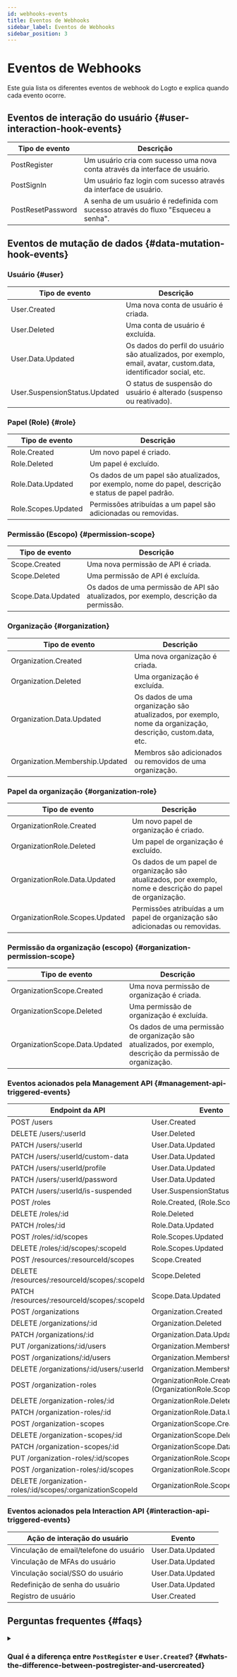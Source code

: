 ```yaml
---
id: webhooks-events
title: Eventos de Webhooks
sidebar_label: Eventos de Webhooks
sidebar_position: 3
---
```


# Eventos de Webhooks

Este guia lista os diferentes eventos de webhook do Logto e explica quando cada evento ocorre.

## Eventos de interação do usuário \{#user-interaction-hook-events}

| Tipo de evento    | Descrição                                                                           |
| ----------------- | ----------------------------------------------------------------------------------- |
| PostRegister      | Um usuário cria com sucesso uma nova conta através da interface de usuário.         |
| PostSignIn        | Um usuário faz login com sucesso através da interface de usuário.                   |
| PostResetPassword | A senha de um usuário é redefinida com sucesso através do fluxo "Esqueceu a senha". |

## Eventos de mutação de dados \{#data-mutation-hook-events}

### Usuário \{#user}

| Tipo de evento                | Descrição                                                                                                          |
| ----------------------------- | ------------------------------------------------------------------------------------------------------------------ |
| User.Created                  | Uma nova conta de usuário é criada.                                                                                |
| User.Deleted                  | Uma conta de usuário é excluída.                                                                                   |
| User.Data.Updated             | Os dados do perfil do usuário são atualizados, por exemplo, email, avatar, custom.data, identificador social, etc. |
| User.SuspensionStatus.Updated | O status de suspensão do usuário é alterado (suspenso ou reativado).                                               |

### Papel (Role) \{#role}

| Tipo de evento      | Descrição                                                                                             |
| ------------------- | ----------------------------------------------------------------------------------------------------- |
| Role.Created        | Um novo papel é criado.                                                                               |
| Role.Deleted        | Um papel é excluído.                                                                                  |
| Role.Data.Updated   | Os dados de um papel são atualizados, por exemplo, nome do papel, descrição e status de papel padrão. |
| Role.Scopes.Updated | Permissões atribuídas a um papel são adicionadas ou removidas.                                        |

### Permissão (Escopo) \{#permission-scope}

| Tipo de evento     | Descrição                                                                              |
| ------------------ | -------------------------------------------------------------------------------------- |
| Scope.Created      | Uma nova permissão de API é criada.                                                    |
| Scope.Deleted      | Uma permissão de API é excluída.                                                       |
| Scope.Data.Updated | Os dados de uma permissão de API são atualizados, por exemplo, descrição da permissão. |

### Organização \{#organization}

| Tipo de evento                  | Descrição                                                                                                   |
| ------------------------------- | ----------------------------------------------------------------------------------------------------------- |
| Organization.Created            | Uma nova organização é criada.                                                                              |
| Organization.Deleted            | Uma organização é excluída.                                                                                 |
| Organization.Data.Updated       | Os dados de uma organização são atualizados, por exemplo, nome da organização, descrição, custom.data, etc. |
| Organization.Membership.Updated | Membros são adicionados ou removidos de uma organização.                                                    |

### Papel da organização \{#organization-role}

| Tipo de evento                  | Descrição                                                                                                   |
| ------------------------------- | ----------------------------------------------------------------------------------------------------------- |
| OrganizationRole.Created        | Um novo papel de organização é criado.                                                                      |
| OrganizationRole.Deleted        | Um papel de organização é excluído.                                                                         |
| OrganizationRole.Data.Updated   | Os dados de um papel de organização são atualizados, por exemplo, nome e descrição do papel de organização. |
| OrganizationRole.Scopes.Updated | Permissões atribuídas a um papel de organização são adicionadas ou removidas.                               |

### Permissão da organização (escopo) \{#organization-permission-scope}

| Tipo de evento                 | Descrição                                                                                                     |
| ------------------------------ | ------------------------------------------------------------------------------------------------------------- |
| OrganizationScope.Created      | Uma nova permissão de organização é criada.                                                                   |
| OrganizationScope.Deleted      | Uma permissão de organização é excluída.                                                                      |
| OrganizationScope.Data.Updated | Os dados de uma permissão de organização são atualizados, por exemplo, descrição da permissão de organização. |

### Eventos acionados pela Management API \{#management-api-triggered-events}

| Endpoint da API                                            | Evento                                                      |
| ---------------------------------------------------------- | ----------------------------------------------------------- |
| POST /users                                                | User.Created                                                |
| DELETE /users/:userId                                      | User.Deleted                                                |
| PATCH /users/:userId                                       | User.Data.Updated                                           |
| PATCH /users/:userId/custom-data                           | User.Data.Updated                                           |
| PATCH /users/:userId/profile                               | User.Data.Updated                                           |
| PATCH /users/:userId/password                              | User.Data.Updated                                           |
| PATCH /users/:userId/is-suspended                          | User.SuspensionStatus.Updated                               |
| POST /roles                                                | Role.Created, (Role.Scopes.Update)                          |
| DELETE /roles/:id                                          | Role.Deleted                                                |
| PATCH /roles/:id                                           | Role.Data.Updated                                           |
| POST /roles/:id/scopes                                     | Role.Scopes.Updated                                         |
| DELETE /roles/:id/scopes/:scopeId                          | Role.Scopes.Updated                                         |
| POST /resources/:resourceId/scopes                         | Scope.Created                                               |
| DELETE /resources/:resourceId/scopes/:scopeId              | Scope.Deleted                                               |
| PATCH /resources/:resourceId/scopes/:scopeId               | Scope.Data.Updated                                          |
| POST /organizations                                        | Organization.Created                                        |
| DELETE /organizations/:id                                  | Organization.Deleted                                        |
| PATCH /organizations/:id                                   | Organization.Data.Updated                                   |
| PUT /organizations/:id/users                               | Organization.Membership.Updated                             |
| POST /organizations/:id/users                              | Organization.Membership.Updated                             |
| DELETE /organizations/:id/users/:userId                    | Organization.Membership.Updated                             |
| POST /organization-roles                                   | OrganizationRole.Created, (OrganizationRole.Scopes.Updated) |
| DELETE /organization-roles/:id                             | OrganizationRole.Deleted                                    |
| PATCH /organization-roles/:id                              | OrganizationRole.Data.Updated                               |
| POST /organization-scopes                                  | OrganizationScope.Created                                   |
| DELETE /organization-scopes/:id                            | OrganizationScope.Deleted                                   |
| PATCH /organization-scopes/:id                             | OrganizationScope.Data.Updated                              |
| PUT /organization-roles/:id/scopes                         | OrganizationRole.Scopes.Updated                             |
| POST /organization-roles/:id/scopes                        | OrganizationRole.Scopes.Updated                             |
| DELETE /organization-roles/:id/scopes/:organizationScopeId | OrganizationRole.Scopes.Updated                             |

### Eventos acionados pela Interaction API \{#interaction-api-triggered-events}

| Ação de interação do usuário            | Evento            |
| --------------------------------------- | ----------------- |
| Vinculação de email/telefone do usuário | User.Data.Updated |
| Vinculação de MFAs do usuário           | User.Data.Updated |
| Vinculação social/SSO do usuário        | User.Data.Updated |
| Redefinição de senha do usuário         | User.Data.Updated |
| Registro de usuário                     | User.Created      |

## Perguntas frequentes \{#faqs}

<details>
<summary>

### Qual é a diferença entre `PostRegister` e `User.Created`? \{#whats-the-difference-between-postregister-and-usercreated}

</summary>

`PostRegister` é acionado quando um usuário cria com sucesso uma nova conta através do fluxo de inscrição do usuário; `User.Created` é acionado quando uma nova conta de usuário é criada através da Management API.

</details>
